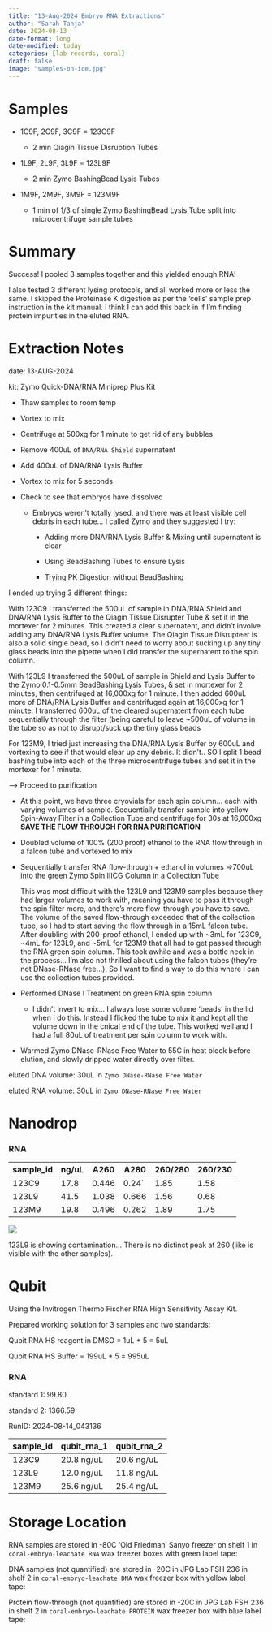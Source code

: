 ```yaml
---
title: "13-Aug-2024 Embryo RNA Extractions"
author: "Sarah Tanja"
date: 2024-08-13
date-format: long
date-modified: today
categories: [lab records, coral]
draft: false
image: "samples-on-ice.jpg"
---
```


# Samples

-   1C9F, 2C9F, 3C9F = 123C9F

    -   2 min Qiagin Tissue Disruption Tubes

-   1L9F, 2L9F, 3L9F = 123L9F

    -   2 min Zymo BashingBead Lysis Tubes

-   1M9F, 2M9F, 3M9F = 123M9F

    -   1 min of 1/3 of single Zymo BashingBead Lysis Tube split into microcentrifuge sample tubes

# Summary

::: callout-note
Success! I pooled 3 samples together and this yielded enough RNA!
:::

::: callout-note
I also tested 3 different lysing protocols, and all worked more or less the same. I skipped the Proteinase K digestion as per the 'cells' sample prep instruction in the kit manual. I think I can add this back in if I'm finding protein impurities in the eluted RNA.
:::

# Extraction Notes

date: 13-AUG-2024

kit: Zymo Quick-DNA/RNA Miniprep Plus Kit

-   Thaw samples to room temp

-   Vortex to mix

-   Centrifuge at 500xg for 1 minute to get rid of any bubbles

-   Remove 400uL of `DNA/RNA Shield` supernatent

-   Add 400uL of DNA/RNA Lysis Buffer

-   Vortex to mix for 5 seconds

-   Check to see that embryos have dissolved

    -   Embryos weren't totally lysed, and there was at least visible cell debris in each tube... I called Zymo and they suggested I try:

        -   Adding more DNA/RNA Lysis Buffer & Mixing until supernatent is clear

        -   Using BeadBashing Tubes to ensure Lysis

        -   Trying PK Digestion without BeadBashing

I ended up trying 3 different things:

With 123C9 I transferred the 500uL of sample in DNA/RNA Shield and DNA/RNA Lysis Buffer to the Qiagin Tissue Disrupter Tube & set it in the mortexer for 2 minutes. This created a clear supernatent, and didn't involve adding any DNA/RNA Lysis Buffer volume. The Qiagin Tissue Disrupteer is also a solid single bead, so I didn't need to worry about sucking up any tiny glass beads into the pipette when I did transfer the supernatent to the spin column.

With 123L9 I transferred the 500uL of sample in Shield and Lysis Buffer to the Zymo 0.1-0.5mm BeadBashing Lysis Tubes, & set in mortexer for 2 minutes, then centrifuged at 16,000xg for 1 minute. I then added 600uL more of DNA/RNA Lysis Buffer and centrifuged again at 16,000xg for 1 minute. I transferred 600uL of the cleared supernatent from each tube sequentially through the filter (being careful to leave \~500uL of volume in the tube so as not to disrupt/suck up the tiny glass beads

For 123M9, I tried just increasing the DNA/RNA Lysis Buffer by 600uL and vortexing to see if that would clear up any debris. It didn't.. SO I split 1 bead bashing tube into each of the three microcentrifuge tubes and set it in the mortexer for 1 minute.

---\> Proceed to purification

-   At this point, we have three cryovials for each spin column... each with varying volumes of sample. Sequentially transfer sample into yellow Spin-Away Filter in a Collection Tube and centrifuge for 30s at 16,000xg **SAVE THE FLOW THROUGH FOR RNA PURIFICATION**

-   Doubled volume of 100% (200 proof) ethanol to the RNA flow through in a falcon tube and vortexed to mix

-   Sequentially transfer RNA flow-through + ethanol in volumes =\>700uL into the green Zymo Spin IIICG Column in a Collection Tube

    ::: callout-warning
    This was most difficult with the 123L9 and 123M9 samples because they had larger volumes to work with, meaning you have to pass it through the spin filter more, and there's more flow-through you have to save. The volume of the saved flow-through exceeded that of the collection tube, so I had to start saving the flow through in a 15mL falcon tube. After doubling with 200-proof ethanol, I ended up with \~3mL for 123C9, \~4mL for 123L9, and \~5mL for 123M9 that all had to get passed through the RNA green spin column. This took awhile and was a bottle neck in the process... I'm also not thrilled about using the falcon tubes (they're not DNase-RNase free...), So I want to find a way to do this where I can use the collection tubes provided.
    :::

-   Performed DNase I Treatment on green RNA spin column

    -   I didn't invert to mix... I always lose some volume 'beads' in the lid when I do this. Instead I flicked the tube to mix it and kept all the volume down in the cnical end of the tube. This worked well and I had a full 80uL of treatment per spin column to work with.

-   Warmed Zymo DNase-RNase Free Water to 55C in heat block before elution, and slowly dripped water directly over filter.

eluted DNA volume: 30uL in `Zymo DNase-RNase Free Water`

eluted RNA volume: 30uL in `Zymo DNase-RNase Free Water`

# Nanodrop

### RNA

| sample_id | ng/uL | A260  | A280   | 260/280 | 260/230 |
|-----------|-------|-------|--------|---------|---------|
| 123C9     | 17.8  | 0.446 | 0.24\` | 1.85    | 1.58    |
| 123L9     | 41.5  | 1.038 | 0.666  | 1.56    | 0.68    |
| 123M9     | 19.8  | 0.496 | 0.262  | 1.89    | 1.75    |

![](nanodrop_13AUG2024.PNG)

::: callout-warning
123L9 is showing contamination... There is no distinct peak at 260 (like is visible with the other samples).
:::

# Qubit

Using the Invitrogen Thermo Fischer RNA High Sensitivity Assay Kit.

Prepared working solution for 3 samples and two standards:

Qubit RNA HS reagent in DMSO = 1uL \* 5 = 5uL

Qubit RNA HS Buffer = 199uL \* 5 = 995uL

### RNA

standard 1: 99.80

standard 2: 1366.59

RunID: 2024-08-14_043136

| sample_id | qubit_rna_1 | qubit_rna_2 |
|-----------|-------------|-------------|
| 123C9     | 20.8 ng/uL  | 20.6 ng/uL  |
| 123L9     | 12.0 ng/uL  | 11.8 ng/uL  |
| 123M9     | 25.6 ng/uL  | 25.4 ng/uL  |

# Storage Location

RNA samples are stored in -80C 'Old Friedman' Sanyo freezer on shelf 1 in `coral-embryo-leachate RNA` wax freezer boxes with green label tape:

DNA samples (not quantified) are stored in -20C in JPG Lab FSH 236 in shelf 2 in `coral-embryo-leachate DNA` wax freezer box with yellow label tape:

Protein flow-through (not quantified) are stored in -20C in JPG Lab FSH 236 in shelf 2 in `coral-embryo-leachate PROTEIN` wax freezer box with blue label tape:
